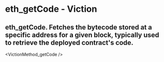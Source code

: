 # eth_getCode - Viction

## eth_getCode. Fetches the bytecode stored at a specific address for a given block, typically used to retrieve the deployed contract's code.


<VictionMethod_getCode />
